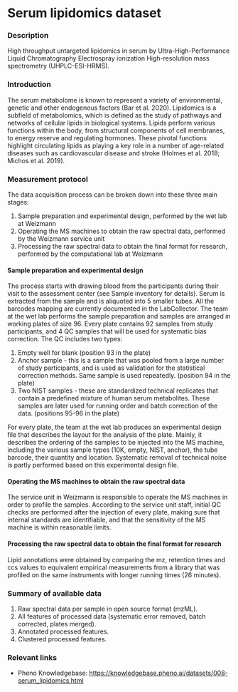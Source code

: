 # Serum lipidomics dataset

### Description
High throughput untargeted lipidomics in serum by Ultra-High-Performance Liquid Chromatography Electrospray ionization High-resolution mass spectrometry (UHPLC-ESI-HRMS).

### Introduction
The serum metabolome is known to represent a variety of environmental, genetic and other endogenous factors (Bar et al. 2020). Lipidomics is a subfield of metabolomics, which is defined as the study of pathways and networks of cellular lipids in biological systems. Lipids perform various functions within the body, from structural components of cell membranes, to energy reserve and regulating hormones. These pivotal functions highlight circulating lipids as playing a key role in a number of age-related diseases such as cardiovascular disease and stroke (Holmes et al. 2018; Michos et al. 2019).

### Measurement protocol
The data acquisition process can be broken down into these three main stages:
1. Sample preparation and experimental design, performed by the wet lab at Weizmann
2. Operating the MS machines to obtain the raw spectral data, performed by the Weizmann service unit
3. Processing the raw spectral data to obtain the final format for research, performed by the computational lab at Weizmann

#### Sample preparation and experimental design

The process starts with drawing blood from the participants during their visit to the assessment center (see Sample inventory for details). Serum is extracted from the sample and is aliquoted into 5 smaller tubes. All the barcodes mapping are currently documented in the LabCollector.
The team at the wet lab performs the sample preparation and samples are arranged in working plates of size 96.
Every plate contains 92 samples from study participants, and 4 QC samples that will be used for systematic bias correction. The QC includes two types:
1. Empty well for blank (position 93 in the plate)
2. Anchor sample - this is a sample that was pooled from a large number of study participants, and is used as validation for the statistical correction methods. Same sample is used repeatedly. (position 94 in the plate)
3. Two NIST samples - these are standardized technical replicates that contain a predefined mixture of human serum metabolites. These samples are later used for running order and batch correction of the data. (positions 95-96 in the plate)

For every plate, the team at the wet lab produces an experimental design file that describes the layout for the analysis of the plate. Mainly, it describes the ordering of the samples to be injected into the MS machine, including the various sample types (10K, empty, NIST, anchor), the tube barcode, their quantity and location. Systematic removal of technical noise is partly performed based on this experimental design file.

#### Operating the MS machines to obtain the raw spectral data

The service unit in Weizmann is responsible to operate the MS machines in order to profile the samples. According to the service unit staff, initial QC checks are performed after the injection of every plate, making sure that internal standards are identifiable, and that the sensitivity of the MS machine is within reasonable limits.

#### Processing the raw spectral data to obtain the final format for research

Lipid annotations were obtained by comparing the mz, retention times and ccs values to equivalent empirical measurements from a library that was profiled on the same instruments with longer running times (26 minutes).

### Summary of available data
1. Raw spectral data per sample in open source format (mzML).
2. All features of processed data (systematic error removed, batch corrected, plates merged).
3. Annotated processed features.
4. Clustered processed features.

### Relevant links
* Pheno Knowledgebase: https://knowledgebase.pheno.ai/datasets/008-serum_lipidomics.html

